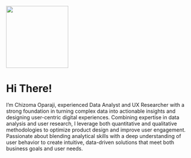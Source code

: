 ![](images/Chizoma%20Oparaji%20B.S%20grad%20pic.jpg){width="169"}

# Hi There!

I'm Chizoma Oparaji, experienced Data Analyst and UX Researcher with a strong foundation in turning complex data into actionable insights and designing user-centric digital experiences. Combining expertise in data analysis and user research, I leverage both quantitative and qualitative methodologies to optimize product design and improve user engagement. Passionate about blending analytical skills with a deep understanding of user behavior to create intuitive, data-driven solutions that meet both business goals and user needs.
